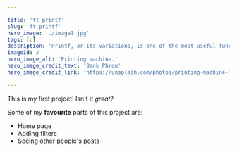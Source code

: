 ```yaml
---

title: 'ft_printf'
slug: 'ft-printf'
hero_image: './image1.jpg'
tags: [c]
description: 'Printf, or its variations, is one of the most useful functions in any programming language. I recoded printf function using my own C library of over 50 functions.'
imageId: 2
hero_image_alt: 'Printing machine.'
hero_image_credit_text: 'Bank Phrom'
hero_image_credit_link: 'https://unsplash.com/photos/printing-machine-Tzm3Oyu_6sk'

---
```


This is my first project! Isn't it *great*?

Some of my **favourite** parts of this project are:

* Home page
* Adding filters
* Seeing other people's posts


